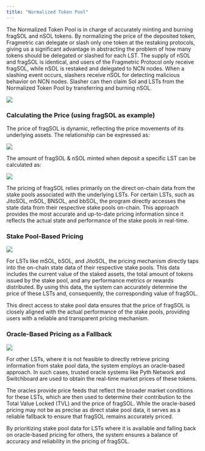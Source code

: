 ```yaml
---
title: "Normalized Token Pool"
---
```


The Normalized Token Pool is in charge of accurately minting and burning fragSOL and nSOL tokens. By normalizing the price of the deposited token, Fragmetric can delegate or slash only one token at the restaking protocols, giving us a significant advantage in abstracting the problem of how many tokens should be delegated or slashed for each LST. The supply of nSOL and fragSOL is identical, and users of the Fragmetric Protocol only receive fragSOL, while nSOL is restaked and delegated to NCN nodes. When a slashing event occurs, slashers receive nSOL for detecting malicious behavior on NCN nodes. Slasher can then claim Sol and LSTs from the Normalized Token Pool by transferring and burning nSOL.

<Frame>
  <img src="/images/tokenpool_1.png" />
</Frame>

### **Calculating the Price (using fragSOL as example)**

The price of fragSOL is dynamic, reflecting the price movements of its underlying assets. The relationship can be expressed as:

<Frame>
  <img src="/images/tokenpool_2.png" />
</Frame>

The amount of fragSOL & nSOL minted when deposit a specific LST can be calculated as:

<Frame>
  <img src="/images/tokenpool_3.png" />
</Frame>

The pricing of fragSOL relies primarily on the direct on-chain data from the stake pools associated with the underlying LSTs. For certain LSTs, such as JitoSOL, mSOL, BNSOL, and bbSOL, the program directly accesses the state data from their respective stake pools on-chain. This approach provides the most accurate and up-to-date pricing information since it reflects the actual state and performance of the stake pools in real-time.

### **Stake Pool-Based Pricing**

<Frame>
  <img src="/images/tokenpool_4.png" />
</Frame>

For LSTs like mSOL, bSOL, and JitoSOL, the pricing mechanism directly taps into the on-chain state data of their respective stake pools. This data includes the current value of the staked assets, the total amount of tokens issued by the stake pool, and any performance metrics or rewards distributed. By using this data, the system can accurately determine the price of these LSTs and, consequently, the corresponding value of fragSOL.

This direct access to stake pool data ensures that the price of fragSOL is closely aligned with the actual performance of the stake pools, providing users with a reliable and transparent pricing mechanism.

### **Oracle-Based Pricing as a Fallback**

<Frame>
  <img src="/images/tokenpool_5.png" />
</Frame>

For other LSTs, where it is not feasible to directly retrieve pricing information from stake pool data, the system employs an oracle-based approach. In such cases, trusted oracle systems like Pyth Network and Switchboard are used to obtain the real-time market prices of these tokens.

The oracles provide price feeds that reflect the broader market conditions for these LSTs, which are then used to determine their contribution to the Total Value Locked (TVL) and the price of fragSOL. While the oracle-based pricing may not be as precise as direct stake pool data, it serves as a reliable fallback to ensure that fragSOL remains accurately priced.

By prioritizing stake pool data for LSTs where it is available and falling back on oracle-based pricing for others, the system ensures a balance of accuracy and reliability in the pricing of fragSOL.